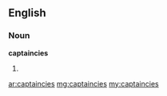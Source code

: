 ==English==

===Noun===
'''captaincies'''

# {{plural of|[[captaincy]]}}

[[ar:captaincies]]
[[mg:captaincies]]
[[my:captaincies]]